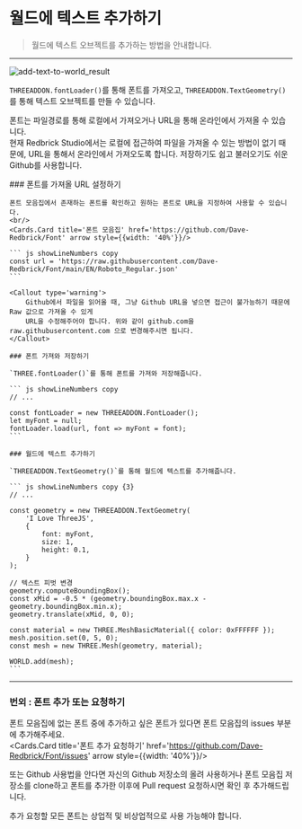 
# 월드에 텍스트 추가하기

> 월드에 텍스트 오브젝트를 추가하는 방법을 안내합니다.

---

![add-text-to-world_result](/images/snippet/3d-object/add-text-to-world_result.png)
<br/>

`THREEADDON.fontLoader()`를 통해 폰트를 가져오고, `THREEADDON.TextGeometry()`를 통해 텍스트 오브젝트를 만들 수 있습니다.  

폰트는 파일경로를 통해 로컬에서 가져오거나 URL을 통해 온라인에서 가져올 수 있습니다.  
현재 Redbrick Studio에서는 로컬에 접근하여 파일을 가져올 수 있는 방법이 없기 때문에, URL을 통해서 온라인에서 가져오도록 합니다.
저장하기도 쉽고 불러오기도 쉬운 Github를 사용합니다.

<Steps>
    ### 폰트를 가져올 URL 설정하기

    폰트 모음집에서 존재하는 폰트를 확인하고 원하는 폰트로 URL을 지정하여 사용할 수 있습니다.  
    <br/>
    <Cards.Card title='폰트 모음집' href='https://github.com/Dave-Redbrick/Font' arrow style={{width: '40%'}}/>
    
    ``` js showLineNumbers copy
    const url = 'https://raw.githubusercontent.com/Dave-Redbrick/Font/main/EN/Roboto_Regular.json'
    ```

    <Callout type='warning'>
        Github에서 파일을 읽어올 때, 그냥 Github URL을 넣으면 접근이 불가능하기 때문에 Raw 값으로 가져올 수 있게
        URL을 수정해주어야 합니다. 위와 같이 github.com을 raw.githubusercontent.com 으로 변경해주시면 됩니다.
    </Callout>

    ### 폰트 가져와 저장하기

    `THREE.fontLoader()`를 통해 폰트를 가져와 저장해줍니다.

    ``` js showLineNumbers copy
    // ...

    const fontLoader = new THREEADDON.FontLoader();
    let myFont = null;
    fontLoader.load(url, font => myFont = font);
    ```

    ### 월드에 텍스트 추가하기

    `THREEADDON.TextGeometry()`를 통해 월드에 텍스트를 추가해줍니다.

    ``` js showLineNumbers copy {3}
    // ...

    const geometry = new THREEADDON.TextGeometry(
        'I Love ThreeJS',
        {
            font: myFont,
            size: 1,
            height: 0.1,
        }
    );

    // 텍스트 피벗 변경
    geometry.computeBoundingBox();
    const xMid = -0.5 * (geometry.boundingBox.max.x - geometry.boundingBox.min.x);
    geometry.translate(xMid, 0, 0);
    
    const material = new THREE.MeshBasicMaterial({ color: 0xFFFFFF });
    mesh.position.set(0, 5, 0);
    const mesh = new THREE.Mesh(geometry, material);

    WORLD.add(mesh);
    ```
</Steps>

--- 

### 번외 : 폰트 추가 또는 요청하기

폰트 모음집에 없는 폰트 중에 추가하고 싶은 폰트가 있다면 폰트 모음집의 issues 부분에 추가해주세요.
<br/>
<Cards.Card title='폰트 추가 요청하기' href='https://github.com/Dave-Redbrick/Font/issues' arrow style={{width: '40%'}}/>

또는 Github 사용법을 안다면 자신의 Github 저장소의 올려 사용하거나 폰트 모음집 저장소를 clone하고 폰트를 추가한 이후에 Pull request 요청하시면 확인 후 추가해드립니다.  

<Callout type='error'>
    추가 요청할 모든 폰트는 상업적 및 비상업적으로 사용 가능해야 합니다.
</Callout>